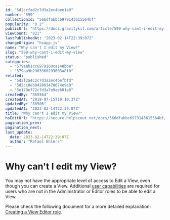```yaml
---
id: "5d2ccfad2c7d3a2ec4bee1a0"
number: "599"
collectionId: "566dfabbc6979143615564bf"
popularity: "0.2"
publicUrl: "https://docs.gravitykit.com/article/599-why-cant-i-edit-my-view"
viewCount: "821"
lastPublishedAt: "2023-02-14T22:39:07Z"
changeOrigin: "hsapp-js"
name: "Why can't I edit my View?"
slug: "599-why-cant-i-edit-my-view"
status: "published"
categories: 
  - "579aab1cc6979160ca148bba"
  - "579aa9b2903360293603a8f0"
related: 
  - "5d2f2a4c2c7d3a2ec4befbfd"
  - "5d2cc0eb042863478674e9e8"
  - "5e179ef72c7d3a7e9ae601e8"
createdBy: "365564"
createdAt: "2019-07-15T19:10:37Z"
updatedBy: "80506"
updatedAt: "2023-02-14T22:39:07Z"
title: "Why can't I edit my View?"
hsEditUrl: "https://secure.helpscout.net/docs/566dfabbc6979143615564bf/article/5d2ccfad2c7d3a2ec4bee1a0"
pagination_prev: 
pagination_next: 
last_update:
  date: 2023-02-14T22:39:07Z
  author: "Rafael Ehlers"
---
```


# Why can't I edit my View?

You may not have the appropriate level of access to Edit a View, even though you can create a View. Additional [user capabilities](https://docs.gravitykit.com/article/311-gravityview-capabilities) are required for users who are not in the Administrator or Editor roles to be able to edit a View.

Please check the following document for a more detailed explanation: [Creating a View Editor role](https://docs.gravitykit.com/article/598-non-administrator-edit-view).